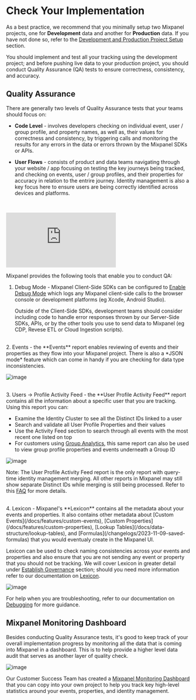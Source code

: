 # Check Your Implementation

As a best practice, we recommend that you minimally setup two Mixpanel projects, one for **Development** data and another for **Production** data. If you have not done so, refer to the [Development and Production Project Setup](/docs/tutorials/plan/setup#development-and-production-project-setup) section.

You should implement and test all your tracking using the development project; and before pushing live data to your production project, you should conduct Quality Assurance (QA) tests to ensure correctness, consistency, and accuracy.

## Quality Assurance

There are generally two levels of Quality Assurance tests that your teams should focus on:

- **Code Level** - involves developers checking on individual event, user / group profile, and property names, as well as, their values for correctness and consistency, by triggering calls and monitoring the results for any errors in the data or errors thrown by the Mixpanel SDKs or APIs.

- **User Flows** - consists of product and data teams navigating through your website / app focusing on testing the key journeys being tracked, and checking on events, user / group profiles, and their properties for accuracy in relation to the entrire journey. Identity management is also a key focus here to ensure users are being correctly identified across devices and platforms.

<br />
<p style={{ position: 'relative', paddingBottom: '56.25%', height: 0, overflow: 'hidden' }}>
  <iframe src="https://www.youtube.com/embed/uYDEYHIUW4E?rel=0" title="How to QA and Audit Your Data" frameborder="0" webkitallowfullscreen="true" mozallowfullscreen="true" allowFullScreen style={{position: 'absolute', top: 0, left: 0, width: '100%', height: '100%'}}></iframe>
</p>

Mixpanel provides the following tools that enable you to conduct QA:

1. Debug Mode - Mixpanel Client-Side SDKs can be configured to [Enable Debug Mode](/docs/debugging/overview#enable-debug-mode) which logs any Mixpanel client-side calls to the browser console or development platforms (eg Xcode, Android Studio). 

   Outside of the Client-Side SDKs, development teams should consider including code to handle error responses thrown by our Server-Side SDKs, APIs, or by the other tools you use to send data to Mixpanel (eg CDP, Revese ETL or Cloud Ingestion scripts).

<br />
2. Events - the **Events** report enables reviewing of events and their properties as they flow into your Mixpanel project. There is also a *JSON mode* feature which can come in handy if you are checking for data type inconsistencies.

   ![image](/tutorials/events-report.png "Events Report")

<br />
3. Users -> Profile Activity Feed - the **User Profile Activity Feed** report contains all the information about a specific user that you are tracking. Using this report you can:

   - Examine the Identity Cluster to see all the Distinct IDs linked to a user
   - Search and validate all User Profile Properties and their values
   - Use the Activity Feed section to search through all events with the most recent one listed on top
   - For customers using [Group Analytics](/docs/data-structure/advanced/group-analytics), this same report can also be used to view group profile properties and events underneath a Group ID

   ![image](/tutorials/profile-activity-feed.png "Profile Activity Feed")

   Note: The User Profile Activity Feed report is the only report with query-time identity management merging. All other reports in Mixpanel may still show separate Distinct IDs while merging is still being processed. Refer to this [FAQ](/docs/tracking-methods/id-management/identifying-users#how-long-does-it-take-for-the-device_id---user_id-mapping-to-take-effect) for more details.

<br />
4. Lexicon - Mixpanel's **Lexicon** contains all the metadata about your events and properties. It also contains other metadata about [Custom Events](/docs/features/custom-events), [Custom Properties](/docs/features/custom-properties), [Lookup Tables](/docs/data-structure/lookup-tables), and [Formulas](/changelogs/2023-11-09-saved-formulas) that you would eventualy create in the Mixpanel UI.

   Lexicon can be used to check naming consistencies across your events and properties and also ensure that you are not sending any event or property that you should not be tracking. We will cover Lexicon in greater detail under [Establish Governance](/docs/tutorials/implement/establish-governance#lexicon-overview-and-data-clean-up) section; should you need more information refer to our documentation on [Lexicon](/docs/data-governance/lexicon).

   ![image](/tutorials/lexicon-events-properties.png "Lexicon Events and Properties")

For help when you are troubleshooting, refer to our documentation on [Debugging](https://docs.mixpanel.com/docs/debugging/overview) for more guidance.

## Mixpanel Monitoring Dashboard

Besides conducting Quality Assurance tests, it's good to keep track of your overall implementation progress by monitoring all the data that is coming into Mixpanel in a dashboard. This is to help provide a higher level data audit that serves as another layer of quality check.

![image](/tutorials/mixpanel-monitoring-dashboard.png "Mixpanel Monitoring Dashboard")

Our Customer Success Team has created a [Mixpanel Monitoring Dashboard](https://mixpanel.com/project/2195193/view/139237/app/boards/#id=6051217) that you can copy into your own project to help you track key high-level statistics around your events, properties, and identity management.
